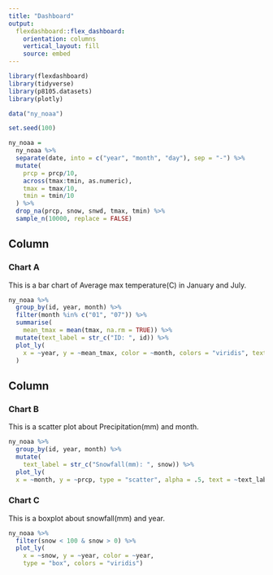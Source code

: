 ```yaml
---
title: "Dashboard"
output: 
  flexdashboard::flex_dashboard:
    orientation: columns
    vertical_layout: fill
    source: embed
---
```


```r
library(flexdashboard)
library(tidyverse)
library(p8105.datasets)
library(plotly)
```

```r
data("ny_noaa")

set.seed(100)

ny_noaa =
  ny_noaa %>% 
  separate(date, into = c("year", "month", "day"), sep = "-") %>% 
  mutate(
    prcp = prcp/10,
    across(tmax:tmin, as.numeric),
    tmax = tmax/10,
    tmin = tmin/10
  ) %>% 
  drop_na(prcp, snow, snwd, tmax, tmin) %>% 
  sample_n(10000, replace = FALSE)
```


Column {data-width=650}
-----------------------------------------------------------------------

### Chart A

This is a bar chart of Average max temperature(C) in January and July.

```r
ny_noaa %>% 
  group_by(id, year, month) %>% 
  filter(month %in% c("01", "07")) %>% 
  summarise(
    mean_tmax = mean(tmax, na.rm = TRUE)) %>%
  mutate(text_label = str_c("ID: ", id)) %>% 
  plot_ly(
    x = ~year, y = ~mean_tmax, color = ~month, colors = "viridis", text = ~text_label, type = "bar", alpha = .5
  )
```

Column {data-width=350}
-----------------------------------------------------------------------

### Chart B

This is a scatter plot about Precipitation(mm) and month.

```r
ny_noaa %>%
  group_by(id, year, month) %>% 
  mutate(
    text_label = str_c("Snowfall(mm): ", snow)) %>% 
  plot_ly(
  x = ~month, y = ~prcp, type = "scatter", alpha = .5, text = ~text_label, mode = "markers", color = ~prcp, colors = "viridis")
```

### Chart C

This is a boxplot about snowfall(mm) and year.

```r
ny_noaa %>% 
  filter(snow < 100 & snow > 0) %>% 
  plot_ly(
    x = ~snow, y = ~year, color = ~year, 
    type = "box", colors = "viridis")
```

